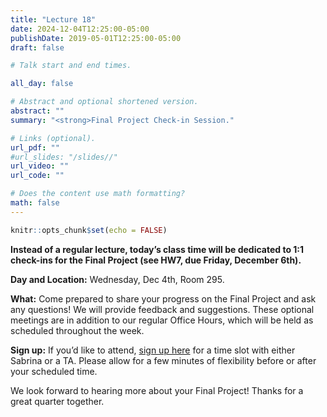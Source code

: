```yaml
---
title: "Lecture 18"
date: 2024-12-04T12:25:00-05:00
publishDate: 2019-05-01T12:25:00-05:00
draft: false

# Talk start and end times.

all_day: false

# Abstract and optional shortened version.
abstract: ""
summary: "<strong>Final Project Check-in Session."

# Links (optional).
url_pdf: ""
#url_slides: "/slides//"
url_video: ""
url_code: ""

# Does the content use math formatting?
math: false
---
```


```r
knitr::opts_chunk$set(echo = FALSE)
```

**Instead of a regular lecture, today’s class time will be dedicated to 1:1 check-ins for the Final Project (see HW7, due Friday, December 6th).**

**Day and Location:** Wednesday, Dec 4th, Room 295. 

**What:** Come prepared to share your progress on the Final Project and ask any questions! We will provide feedback and suggestions. These optional meetings are in addition to our regular Office Hours, which will be held as scheduled throughout the week.

**Sign up:** If you’d like to attend, [sign up here](https://docs.google.com/spreadsheets/d/1Zd61zadfSHJ1pHiqIuIiB2Eo3Oa_f_Yyvuk1JCtvFeU/edit?usp=sharing) for a time slot with either Sabrina or a TA. Please allow for a few minutes of flexibility before or after your scheduled time.

We look forward to hearing more about your Final Project! Thanks for a great quarter together.

<!--
## Overview

## Before class


## Readings


## Class materials
-->

